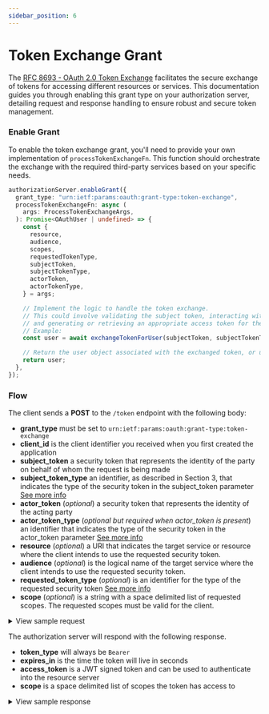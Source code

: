 ```yaml
---
sidebar_position: 6
---
```


# Token Exchange Grant

The [RFC 8693 - OAuth 2.0 Token Exchange](https://datatracker.ietf.org/doc/html/rfc8693) facilitates the secure exchange of tokens for accessing different resources or services. This documentation guides you through enabling this grant type on your authorization server, detailing request and response handling to ensure robust and secure token management.

### Enable Grant

To enable the token exchange grant, you'll need to provide your own implementation of `processTokenExchangeFn`. This function should orchestrate the exchange with the required third-party services based on your specific needs.

```ts
authorizationServer.enableGrant({
  grant_type: "urn:ietf:params:oauth:grant-type:token-exchange",
  processTokenExchangeFn: async (
    args: ProcessTokenExchangeArgs,
  ): Promise<OAuthUser | undefined> => {
    const {
      resource,
      audience,
      scopes,
      requestedTokenType,
      subjectToken,
      subjectTokenType,
      actorToken,
      actorTokenType,
    } = args;

    // Implement the logic to handle the token exchange.
    // This could involve validating the subject token, interacting with third-party services,
    // and generating or retrieving an appropriate access token for the user.
    // Example:
    const user = await exchangeTokenForUser(subjectToken, subjectTokenType);

    // Return the user object associated with the exchanged token, or undefined if exchange fails
    return user;
  },
});
```

### Flow

The client sends a **POST** to the `/token` endpoint with the following body:

- **grant_type** must be set to `urn:ietf:params:oauth:grant-type:token-exchange`
- **client_id** is the client identifier you received when you first created the application
- **subject_token** a security token that represents the identity of the party on behalf of whom the request is being made
- **subject_token_type** an identifier, as described in Section 3, that indicates the type of the security token in the subject_token parameter [See more info](https://datatracker.ietf.org/doc/html/rfc8693#TokenTypeIdentifiers)
- **actor_token** (_optional_) a security token that represents the identity of the acting party
- **actor_token_type** (_optional but required when actor_token is present_) an identifier that indicates the type of the security token in the actor_token parameter [See more info](https://datatracker.ietf.org/doc/html/rfc8693#TokenTypeIdentifiers)
- **resource** (_optional_) a URI that indicates the target service or resource where the client intends to use the requested security token.
- **audience** (_optional_) is the logical name of the target service where the client intends to use the requested security token.
- **requested_token_type** (_optional_) is an identifier for the type of the requested security token [See more info](https://datatracker.ietf.org/doc/html/rfc8693#TokenTypeIdentifiers)
- **scope** (_optional_) is a string with a space delimited list of requested scopes. The requested scopes must be valid for the client.

<details>
  <summary>View sample request</summary>
  _Did you know?_ You can authenticate by passing the `client_id` and `client_secret` as a query string, or through basic auth.

```http request [Query String]
POST /token HTTP/1.1
Host: example.com
Content-Type: application/x-www-form-urlencoded

grant_type=urn:ietf:params:oauth:grant-type:token-exchange
&client_id=ec6875c5-407a-4242-947a-1ab5e6ad632f
&requested_token_type=urn:ietf:params:oauth:token-type:access_token
&subject_token={steam_session_id}
&subject_token_type=urn:ietf:oauth:token-type:steam_session_ticket
&scope="contacts.read contacts.write"
```

</details>

The authorization server will respond with the following response.

- **token_type** will always be `Bearer`
- **expires_in** is the time the token will live in seconds
- **access_token** is a JWT signed token and can be used to authenticate into the resource server
- **scope** is a space delimited list of scopes the token has access to

<details>
  <summary>View sample response</summary>
  ```http request
  HTTP/1.1 200 OK
  Content-Type: application/json; charset=UTF-8
  Cache-Control: no-store
  Pragma: no-cache

{
token_type: 'Bearer',
expires_in: 3600,
access_token: 'eyJhbGciOiJIUzI1NiIsInR5cCI6IkpXVCJ9.eyJleHAiOjE2MDE3MDY0NjYsIm5iZiI6MTYwMTcwMjg2NiwiaWF0IjoxNjAxNzAyODY2LCJqdGkiOiJuZXcgdG9rZW4iLCJjaWQiOiJ0ZXN0IGNsaWVudCIsInNjb3BlIjoiIn0.KcXoCP6u9uhvtOoistLBskESA0tyT2I1SDe5Yn9iM4I',
scope: 'contacts.create contacts.read'
}

```
</details>
```
